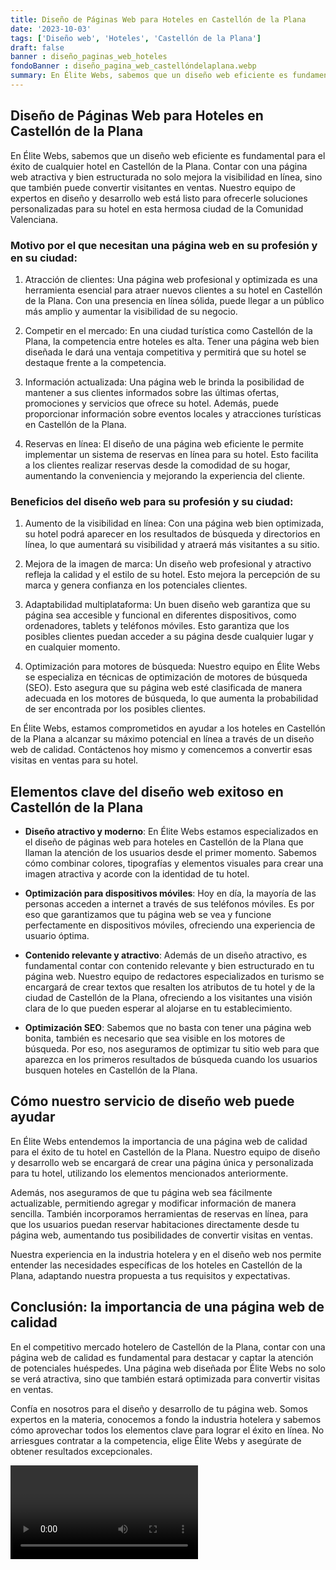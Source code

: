 ```yaml
---
title: Diseño de Páginas Web para Hoteles en Castellón de la Plana
date: '2023-10-03'
tags: ['Diseño web', 'Hoteles', 'Castellón de la Plana']
draft: false
banner : diseño_paginas_web_hoteles
fondoBanner : diseño_pagina_web_castellóndelaplana.webp
summary: En Élite Webs, sabemos que un diseño web eficiente es fundamental para el éxito de cualquier hotel en Castellón de la Plana. Contar con una página web atractiva y bien estructurada no solo mejora la visibilidad en línea, sino que también puede convertir visitantes en ventas. Nuestro equipo de expertos en diseño y desarrollo web está listo para ofrecerle soluciones personalizadas para su hotel en esta hermosa ciudad de la Comunidad Valenciana.
---
```


## Diseño de Páginas Web para Hoteles en Castellón de la Plana

En Élite Webs, sabemos que un diseño web eficiente es fundamental para el éxito de cualquier hotel en Castellón de la Plana. Contar con una página web atractiva y bien estructurada no solo mejora la visibilidad en línea, sino que también puede convertir visitantes en ventas. Nuestro equipo de expertos en diseño y desarrollo web está listo para ofrecerle soluciones personalizadas para su hotel en esta hermosa ciudad de la Comunidad Valenciana.

### Motivo por el que necesitan una página web en su profesión y en su ciudad:

1. Atracción de clientes: Una página web profesional y optimizada es una herramienta esencial para atraer nuevos clientes a su hotel en Castellón de la Plana. Con una presencia en línea sólida, puede llegar a un público más amplio y aumentar la visibilidad de su negocio.

2. Competir en el mercado: En una ciudad turística como Castellón de la Plana, la competencia entre hoteles es alta. Tener una página web bien diseñada le dará una ventaja competitiva y permitirá que su hotel se destaque frente a la competencia.

3. Información actualizada: Una página web le brinda la posibilidad de mantener a sus clientes informados sobre las últimas ofertas, promociones y servicios que ofrece su hotel. Además, puede proporcionar información sobre eventos locales y atracciones turísticas en Castellón de la Plana.

4. Reservas en línea: El diseño de una página web eficiente le permite implementar un sistema de reservas en línea para su hotel. Esto facilita a los clientes realizar reservas desde la comodidad de su hogar, aumentando la conveniencia y mejorando la experiencia del cliente.

### Beneficios del diseño web para su profesión y su ciudad:

1. Aumento de la visibilidad en línea: Con una página web bien optimizada, su hotel podrá aparecer en los resultados de búsqueda y directorios en línea, lo que aumentará su visibilidad y atraerá más visitantes a su sitio.

2. Mejora de la imagen de marca: Un diseño web profesional y atractivo refleja la calidad y el estilo de su hotel. Esto mejora la percepción de su marca y genera confianza en los potenciales clientes.

3. Adaptabilidad multiplataforma: Un buen diseño web garantiza que su página sea accesible y funcional en diferentes dispositivos, como ordenadores, tablets y teléfonos móviles. Esto garantiza que los posibles clientes puedan acceder a su página desde cualquier lugar y en cualquier momento.

4. Optimización para motores de búsqueda: Nuestro equipo en Élite Webs se especializa en técnicas de optimización de motores de búsqueda (SEO). Esto asegura que su página web esté clasificada de manera adecuada en los motores de búsqueda, lo que aumenta la probabilidad de ser encontrada por los posibles clientes.

En Élite Webs, estamos comprometidos en ayudar a los hoteles en Castellón de la Plana a alcanzar su máximo potencial en línea a través de un diseño web de calidad. Contáctenos hoy mismo y comencemos a convertir esas visitas en ventas para su hotel.

<GifSeo />

<Cta />

## Elementos clave del diseño web exitoso en Castellón de la Plana

- **Diseño atractivo y moderno**: En Élite Webs estamos especializados en el diseño de páginas web para hoteles en Castellón de la Plana que llaman la atención de los usuarios desde el primer momento. Sabemos cómo combinar colores, tipografías y elementos visuales para crear una imagen atractiva y acorde con la identidad de tu hotel.

- **Optimización para dispositivos móviles**: Hoy en día, la mayoría de las personas acceden a internet a través de sus teléfonos móviles. Es por eso que garantizamos que tu página web se vea y funcione perfectamente en dispositivos móviles, ofreciendo una experiencia de usuario óptima.

- **Contenido relevante y atractivo**: Además de un diseño atractivo, es fundamental contar con contenido relevante y bien estructurado en tu página web. Nuestro equipo de redactores especializados en turismo se encargará de crear textos que resalten los atributos de tu hotel y de la ciudad de Castellón de la Plana, ofreciendo a los visitantes una visión clara de lo que pueden esperar al alojarse en tu establecimiento.

- **Optimización SEO**: Sabemos que no basta con tener una página web bonita, también es necesario que sea visible en los motores de búsqueda. Por eso, nos aseguramos de optimizar tu sitio web para que aparezca en los primeros resultados de búsqueda cuando los usuarios busquen hoteles en Castellón de la Plana.

## Cómo nuestro servicio de diseño web puede ayudar

En Élite Webs entendemos la importancia de una página web de calidad para el éxito de tu hotel en Castellón de la Plana. Nuestro equipo de diseño y desarrollo web se encargará de crear una página única y personalizada para tu hotel, utilizando los elementos mencionados anteriormente.

Además, nos aseguramos de que tu página web sea fácilmente actualizable, permitiendo agregar y modificar información de manera sencilla. También incorporamos herramientas de reservas en línea, para que los usuarios puedan reservar habitaciones directamente desde tu página web, aumentando tus posibilidades de convertir visitas en ventas.

Nuestra experiencia en la industria hotelera y en el diseño web nos permite entender las necesidades específicas de los hoteles en Castellón de la Plana, adaptando nuestra propuesta a tus requisitos y expectativas.

## Conclusión: la importancia de una página web de calidad

En el competitivo mercado hotelero de Castellón de la Plana, contar con una página web de calidad es fundamental para destacar y captar la atención de potenciales huéspedes. Una página web diseñada por Élite Webs no solo se verá atractiva, sino que también estará optimizada para convertir visitas en ventas.

Confía en nosotros para el diseño y desarrollo de tu página web. Somos expertos en la materia, conocemos a fondo la industria hotelera y sabemos cómo aprovechar todos los elementos clave para lograr el éxito en línea. No arriesgues contratar a la competencia, elige Élite Webs y asegúrate de obtener resultados excepcionales.

<Video />

<CtaBot job='Hoteles' city='Castellón de la Plana'/>

<Gmaps query='Castellón de la Plana+españa+maps' />
